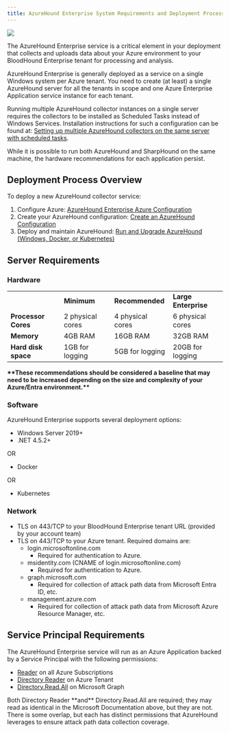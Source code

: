 ```yaml
---
title: AzureHound Enterprise System Requirements and Deployment Process
---
```


<img src="/assets/community-edition-pill-tag.svg"/> 

The AzureHound Enterprise service is a critical element in your deployment that collects and uploads data about your Azure environment to your BloodHound Enterprise tenant for processing and analysis.


AzureHound Enterprise is generally deployed as a service on a single Windows system per Azure tenant.  You need to create (at least) a single AzureHound server for all the tenants in scope and one Azure Enterprise Application service instance for each tenant.


Running multiple AzureHound collector instances on a single server requires the collectors to be installed as Scheduled Tasks instead of Windows Services. Installation instructions for such a configuration can be found at: [Setting up multiple AzureHound collectors on the same server with scheduled tasks](/install-data-collector/install-azurehound/multiple-collectors).

While it is possible to run both AzureHound and SharpHound on the same machine, the hardware recommendations for each application persist.

## Deployment Process Overview

To deploy a new AzureHound collector service:

1.  Configure Azure: [AzureHound Enterprise Azure Configuration](/install-data-collector/install-azurehound/azure-configuration)
2.  Create your AzureHound configuration: [Create an AzureHound Configuration](/install-data-collector/install-azurehound/create-configuration)
3.  Deploy and maintain AzureHound: [Run and Upgrade AzureHound (Windows, Docker, or Kubernetes)](/install-data-collector/install-azurehound/installation-options)

## Server Requirements

### Hardware

|     |     |     |     |
| --- | --- | --- | --- |
|     | **Minimum** | **Recommended** | **Large Enterprise  <br/>** |
| **Processor Cores** | 2 physical cores | 4 physical cores | 6 physical cores |
| **Memory** | 4GB RAM | 16GB RAM | 32GB RAM |
| **Hard disk space** | 1GB for logging | 5GB for logging | 20GB for logging |

**\*\*These recommendations should be considered a baseline that may need to be increased depending on the size and complexity of your Azure/Entra environment.\*\***

### Software

AzureHound Enterprise supports several deployment options:

* Windows Server 2019+
* .NET 4.5.2+

OR

* Docker

OR

* Kubernetes

### Network

* TLS on 443/TCP to your BloodHound Enterprise tenant URL (provided by your account team)
* TLS on 443/TCP to your Azure tenant. Required domains are:
    * login.microsoftonline.com
        * Required for authentication to Azure.
    * msidentity.com (CNAME of login.microsoftonline.com)
        * Required for authentication to Azure.
    * graph.microsoft.com
        * Required for collection of attack path data from Microsoft Entra ID, etc.
    * management.azure.com
        * Required for collection of attack path data from Microsoft Azure Resource Manager, etc.

## Service Principal Requirements

The AzureHound Enterprise service will run as an Azure Application backed by a Service Principal with the following permissions:

* [Reader](https://learn.microsoft.com/en-us/azure/role-based-access-control/built-in-roles#reader) on all Azure Subscriptions
* [Directory Reader](https://learn.microsoft.com/en-us/azure/active-directory/roles/permissions-reference#directory-readers) on Azure Tenant
* [Directory.Read.All](https://learn.microsoft.com/en-us/graph/permissions-reference#directory-permissions) on Microsoft Graph

<Note>
Both Directory Reader **and** Directory.Read.All are required; they may read as identical in the Microsoft Documentation above, but they are not. There is some overlap, but each has distinct permissions that AzureHound leverages to ensure attack path data collection coverage.
</Note>
